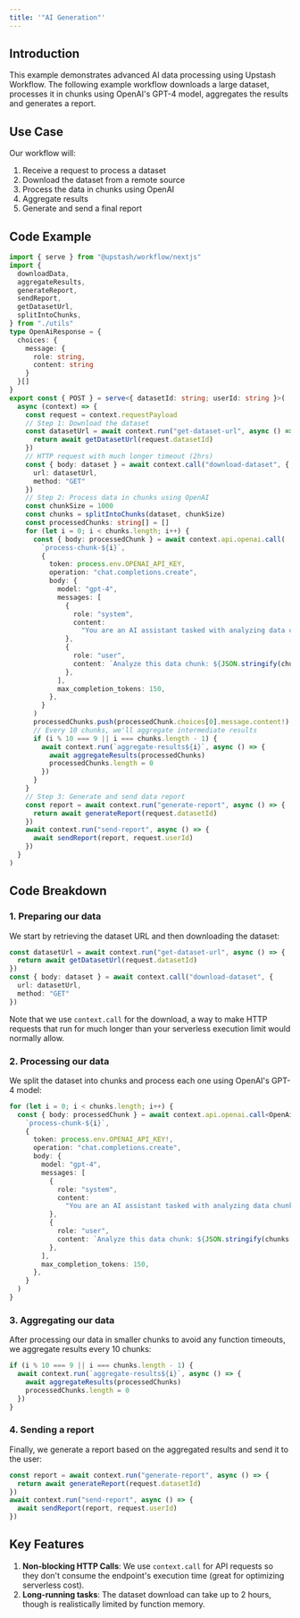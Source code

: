 ```yaml
---
title: '"AI Generation"'
---
```

## Introduction
This example demonstrates advanced AI data processing using Upstash Workflow. The following example workflow downloads a large dataset, processes it in chunks using OpenAI's GPT-4 model, aggregates the results and generates a report.
## Use Case
Our workflow will:
1. Receive a request to process a dataset
2. Download the dataset from a remote source
3. Process the data in chunks using OpenAI
4. Aggregate results
5. Generate and send a final report
## Code Example
```typescript api/workflow/route.ts
import { serve } from "@upstash/workflow/nextjs"
import {
  downloadData,
  aggregateResults,
  generateReport,
  sendReport,
  getDatasetUrl,
  splitIntoChunks,
} from "./utils"
type OpenAiResponse = {
  choices: {
    message: {
      role: string,
      content: string
    }
  }[]
}
export const { POST } = serve<{ datasetId: string; userId: string }>(
  async (context) => {
    const request = context.requestPayload
    // Step 1: Download the dataset
    const datasetUrl = await context.run("get-dataset-url", async () => {
      return await getDatasetUrl(request.datasetId)
    })
    // HTTP request with much longer timeout (2hrs)
    const { body: dataset } = await context.call("download-dataset", {
      url: datasetUrl,
      method: "GET"
    })
    // Step 2: Process data in chunks using OpenAI
    const chunkSize = 1000
    const chunks = splitIntoChunks(dataset, chunkSize)
    const processedChunks: string[] = []
    for (let i = 0; i < chunks.length; i++) {
      const { body: processedChunk } = await context.api.openai.call(
        `process-chunk-${i}`,
        {
          token: process.env.OPENAI_API_KEY,
          operation: "chat.completions.create",
          body: {
            model: "gpt-4",
            messages: [
              {
                role: "system",
                content:
                  "You are an AI assistant tasked with analyzing data chunks. Provide a brief summary and key insights for the given data.",
              },
              {
                role: "user",
                content: `Analyze this data chunk: ${JSON.stringify(chunks[i])}`,
              },
            ],
            max_completion_tokens: 150,
          },
        }
      )
      processedChunks.push(processedChunk.choices[0].message.content!)
      // Every 10 chunks, we'll aggregate intermediate results
      if (i % 10 === 9 || i === chunks.length - 1) {
        await context.run(`aggregate-results${i}`, async () => {
          await aggregateResults(processedChunks)
          processedChunks.length = 0
        })
      }
    }
    // Step 3: Generate and send data report
    const report = await context.run("generate-report", async () => {
      return await generateReport(request.datasetId)
    })
    await context.run("send-report", async () => {
      await sendReport(report, request.userId)
    })
  }
)
```
## Code Breakdown
### 1. Preparing our data
We start by retrieving the dataset URL and then downloading the dataset:
```typescript api/workflow/route.ts
const datasetUrl = await context.run("get-dataset-url", async () => {
  return await getDatasetUrl(request.datasetId)
})
const { body: dataset } = await context.call("download-dataset", {
  url: datasetUrl,
  method: "GET"
})
```
Note that we use `context.call` for the download, a way to make HTTP requests that run for much longer than your serverless execution limit would normally allow.
### 2. Processing our data
We split the dataset into chunks and process each one using OpenAI's GPT-4 model:
```typescript api/workflow/route.ts
for (let i = 0; i < chunks.length; i++) {
  const { body: processedChunk } = await context.api.openai.call<OpenAiResponse>(
    `process-chunk-${i}`,
    {
      token: process.env.OPENAI_API_KEY!,
      operation: "chat.completions.create",
      body: {
        model: "gpt-4",
        messages: [
          {
            role: "system",
            content:
              "You are an AI assistant tasked with analyzing data chunks. Provide a brief summary and key insights for the given data.",
          },
          {
            role: "user",
            content: `Analyze this data chunk: ${JSON.stringify(chunks[i])}`,
          },
        ],
        max_completion_tokens: 150,
      },
    }
  )
}
```
### 3. Aggregating our data
After processing our data in smaller chunks to avoid any function timeouts, we aggregate results every 10 chunks:
```typescript api/workflow/route.ts
if (i % 10 === 9 || i === chunks.length - 1) {
  await context.run(`aggregate-results${i}`, async () => {
    await aggregateResults(processedChunks)
    processedChunks.length = 0
  })
}
```
### 4. Sending a report
Finally, we generate a report based on the aggregated results and send it to the user:
```typescript api/workflow/route.ts
const report = await context.run("generate-report", async () => {
  return await generateReport(request.datasetId)
})
await context.run("send-report", async () => {
  await sendReport(report, request.userId)
})
```
## Key Features
1. **Non-blocking HTTP Calls**: We use `context.call` for API requests so they don't consume the endpoint's execution time (great for optimizing serverless cost).
2. **Long-running tasks**: The dataset download can take up to 2 hours, though is realistically limited by function memory.